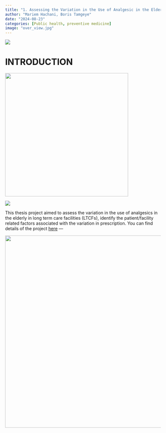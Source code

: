 ```yaml
---
title: "1. Assessing the Variation in the Use of Analgesic in the Elderly"
author: "Mariem Hachani, Boris Tamgeye"
date: "2024-08-23"
categories: [Public health, preventive medicine]
image: "over_view.jpg"
---
```


![](images/clipboard-2611467034.png)

# INTRODUCTION

![](images/clipboard-1373316247.png){width="398"}

![](images/clipboard-2725585515.png)

This thesis project aimed to assess the variation in the use of analgesics in the elderly in long term care facilities (LTCFs), identify the patient/facility related factors associated with the variation in prescription. You can find details of the project [here](https://github.com/borison365/Demographic-health-survey/blob/main/Thesis%20data%20on%20Analgesic%20use.R){target="blank"} ---

![](images/clipboard-621997198.png){width="620"}
